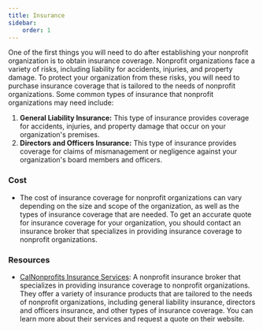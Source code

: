 ```yaml
---
title: Insurance
sidebar:
    order: 1
---
```


One of the first things you will need to do after establishing your nonprofit organization is to obtain insurance coverage. Nonprofit organizations face a variety of risks, including liability for accidents, injuries, and property damage. To protect your organization from these risks, you will need to purchase insurance coverage that is tailored to the needs of nonprofit organizations. Some common types of insurance that nonprofit organizations may need include:

<Steps>

1. **General Liability Insurance:** This type of insurance provides coverage for accidents, injuries, and property damage that occur on your organization's premises.
1. **Directors and Officers Insurance:** This type of insurance provides coverage for claims of mismanagement or negligence against your organization's board members and officers.

</Steps>

### Cost

- The cost of insurance coverage for nonprofit organizations can vary depending on the size and scope of the organization, as well as the types of insurance coverage that are needed. To get an accurate quote for insurance coverage for your organization, you should contact an insurance broker that specializes in providing insurance coverage to nonprofit organizations.

### Resources

- [CalNonprofits Insurance Services](https://www.calnonprofitsinsurance.org/): A nonprofit insurance broker that specializes in providing insurance coverage to nonprofit organizations. They offer a variety of insurance products that are tailored to the needs of nonprofit organizations, including general liability insurance, directors and officers insurance, and other types of insurance coverage. You can learn more about their services and request a quote on their website.
